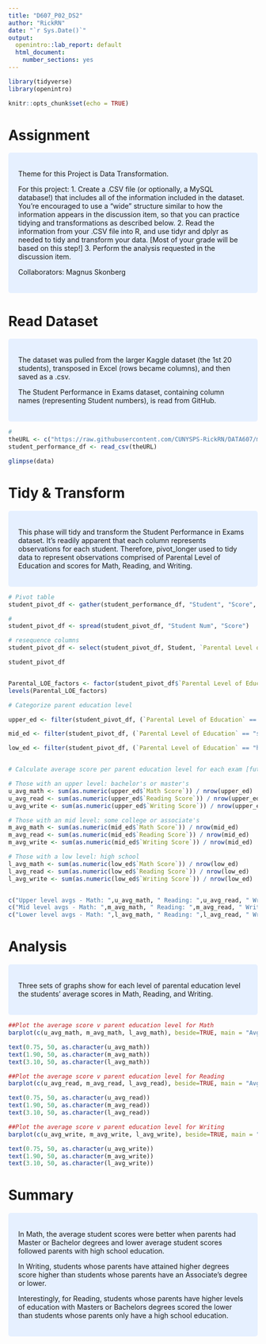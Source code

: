 ---
title: "D607_P02_DS2"
author: "RickRN"
date: "`r Sys.Date()`"
output: 
  openintro::lab_report: default
  html_document:
    number_sections: yes
---

```{r load-packages, include=FALSE}
library(tidyverse)
library(openintro)

```


```{r step_setup, include=FALSE}
knitr::opts_chunk$set(echo = TRUE)
```

# Assignment

<style>
div.blue { background-color:#e6f0ff; border-radius: 5px; padding: 20px;}
</style>
<div class = "blue">

Theme for this Project is Data Transformation.  

For this project:
1. Create a .CSV file (or optionally, a MySQL database!) that includes all of the information included in the dataset. You’re encouraged to use a “wide” structure similar to how the information appears in the discussion item, so that you can practice tidying and transformations as described below.
2. Read the information from your .CSV file into R, and use tidyr and dplyr as needed to tidy and transform your data. [Most of your grade will be based on this step!]
3. Perform the analysis requested in the discussion item.


Collaborators: Magnus Skonberg

</div> \hfill\break


# Read Dataset

<style>
div.blue { background-color:#e6f0ff; border-radius: 5px; padding: 20px;}
</style>
<div class = "blue">

The dataset was pulled from the larger Kaggle dataset (the 1st 20 students), transposed in Excel (rows became columns), and then saved as a .csv.

The Student Performance in Exams dataset, containing column names (representing Student numbers), is read from GitHub.  


</div> \hfill\break



```{r step_read_ds, echo=TRUE }
# 
theURL <- c("https://raw.githubusercontent.com/CUNYSPS-RickRN/DATA607/master/student_performance.csv")
student_performance_df <- read_csv(theURL)

glimpse(data)

```

# Tidy & Transform

<style>
div.blue { background-color:#e6f0ff; border-radius: 5px; padding: 20px;}
</style>
<div class = "blue">

This phase will tidy and transform the Student Performance in Exams dataset.  It's readily apparent that each column represents observations for each student.  Therefore, pivot_longer used to tidy data to represent observations comprised of Parental Level of Education and scores for Math, Reading, and Writing.

</div> \hfill\break
```{r step_tidy, echo=TRUE}
# Pivot table
student_pivot_df <- gather(student_performance_df, "Student", "Score", 2:21, factor_key=TRUE)

#
student_pivot_df <- spread(student_pivot_df, "Student Num", "Score")

# resequence columns
student_pivot_df <- select(student_pivot_df, Student, `Parental Level of Education`, `Math Score`, `Reading Score`, `Writing Score`)

student_pivot_df


Parental_LOE_factors <- factor(student_pivot_df$`Parental Level of Education`)
levels(Parental_LOE_factors)

# Categorize parent education level

upper_ed <- filter(student_pivot_df, (`Parental Level of Education` == "master's degree" | `Parental Level of Education` == "bachelor's degree"))

mid_ed <- filter(student_pivot_df, (`Parental Level of Education` == "some college" | `Parental Level of Education` == "associate's degree"))

low_ed <- filter(student_pivot_df, (`Parental Level of Education` == "high school" | `Parental Level of Education` == "some high school"))


# Calculate average score per parent education level for each exam [future-do as func]

# Those with an upper level: bachelor's or master's
u_avg_math <- sum(as.numeric(upper_ed$`Math Score`)) / nrow(upper_ed)
u_avg_read <- sum(as.numeric(upper_ed$`Reading Score`)) / nrow(upper_ed)
u_avg_write <- sum(as.numeric(upper_ed$`Writing Score`)) / nrow(upper_ed)

# Those with an mid level: some college or associate's
m_avg_math <- sum(as.numeric(mid_ed$`Math Score`)) / nrow(mid_ed)
m_avg_read <- sum(as.numeric(mid_ed$`Reading Score`)) / nrow(mid_ed)
m_avg_write <- sum(as.numeric(mid_ed$`Writing Score`)) / nrow(mid_ed)

# Those with a low level: high school
l_avg_math <- sum(as.numeric(low_ed$`Math Score`)) / nrow(low_ed)
l_avg_read <- sum(as.numeric(low_ed$`Reading Score`)) / nrow(low_ed)
l_avg_write <- sum(as.numeric(low_ed$`Writing Score`)) / nrow(low_ed)


c("Upper level avgs - Math: ",u_avg_math, " Reading: ",u_avg_read, " Writing: ", u_avg_write)
c("Mid level avgs - Math: ",m_avg_math, " Reading: ",m_avg_read, " Writing: ", m_avg_write)
c("Lower level avgs - Math: ",l_avg_math, " Reading: ",l_avg_read, " Writing: ", l_avg_write)


```

# Analysis

<style>
div.blue { background-color:#e6f0ff; border-radius: 5px; padding: 20px;}
</style>
<div class = "blue">

Three sets of graphs show for each level of parental education level the students' average
scores in Math, Reading, and Writing.

</div> \hfill\break


```{r step_analysis}
##Plot the average score v parent education level for Math
barplot(c(u_avg_math, m_avg_math, l_avg_math), beside=TRUE, main = "Avg Math Score v Parent Education Level", xlab = "Parent Education Level", ylab = "Avg Math Score", ylim = c(0, 70), names.arg = c("Upper", "Mid", "Lower"), col=c("#6699FF", "#6699FF", "#6699FF"), border="white")

text(0.75, 50, as.character(u_avg_math))
text(1.90, 50, as.character(m_avg_math))
text(3.10, 50, as.character(l_avg_math))

##Plot the average score v parent education level for Reading
barplot(c(u_avg_read, m_avg_read, l_avg_read), beside=TRUE, main = "Avg Reading Score v Parent Education Level", xlab = "Parent Education Level", ylab = "Avg Reading Score", ylim = c(0, 75), names.arg = c("Upper", "Mid", "Lower"), col=c("#FF9933", "#FF9933", "#FF9933"), border="white")

text(0.75, 50, as.character(u_avg_read))
text(1.90, 50, as.character(m_avg_read))
text(3.10, 50, as.character(l_avg_read))

##Plot the average score v parent education level for Writing
barplot(c(u_avg_write, m_avg_write, l_avg_write), beside=TRUE, main = "Avg Writing Score v Parent Education Level", xlab = "Parent Education Level", ylab = "Avg Writing Score", ylim = c(0, 75), names.arg = c("Upper", "Mid", "Lower"), col=c("#66CC99", "#66CC99", "#66CC99"), border="white")

text(0.75, 50, as.character(u_avg_write))
text(1.90, 50, as.character(m_avg_write))
text(3.10, 50, as.character(l_avg_write))

```

# Summary

<style>
div.blue { background-color:#e6f0ff; border-radius: 5px; padding: 20px;}
</style>
<div class = "blue">

In Math, the average student scores were better when parents had Master or Bachelor degrees and lower average student scores followed parents with high school education.

In Writing, students whose parents have attained higher degrees score higher than students whose parents have an Associate's degree or lower.

Interestingly, for Reading, students whose parents have higher levels of education with Masters or Bachelors degrees scored the lower than students whose parents only have a high school education.


</div> \hfill\break
